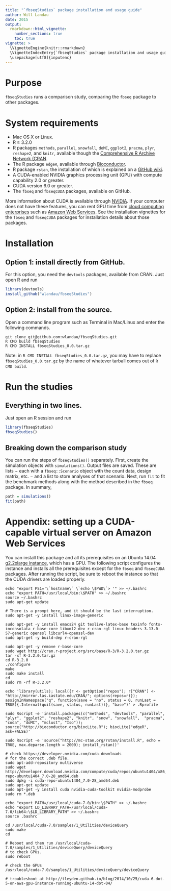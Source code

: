 ```yaml
---
title: "`fbseqStudies` package installation and usage guide"
author: Will Landau
date: 2015
output: 
  rmarkdown::html_vignette:
    number_sections: true
    toc: true
vignette: >
  \VignetteEngine{knitr::rmarkdown}
  \VignetteIndexEntry{`fbseqStudies` package installation and usage guide}
  \usepackage[utf8]{inputenc}
---
```


# Purpose

`fbseqStudies` runs a comparison study, comparing the `fbseq` package to other packages.

# System requirements

- Mac OS X or Linux. 
- R $\ge$ 3.2.0
- R packages `methods`, `parallel`, `snowfall`, `doMC`, `ggplot2`, `pracma`, `plyr`, `reshape2`, and `knitr`, available though the [Comprehensive R Archive Network (CRAN](https://cran.r-project.org/).
- The R package `edgeR`, available through [Bioconductor](http://bioconductor.org/). 
- R package `rstan`, the installation of which is explained on a [GitHub wiki](https://github.com/stan-dev/rstan/wiki/RStan-Getting-Started).
- A CUDA-enabled NVIDIA graphics processing unit (GPU) with compute capability 2.0 or greater.
- CUDA version 6.0 or greater.
- The `fbseq` and `fbseqCUDA` packages, available on GitHub.

More information about CUDA is available through [NVIDIA](http://www.nvidia.com/object/cuda_home_new.html). If your computer does not have these features, you can rent GPU time from [cloud computing enterprises](http://www.nvidia.com/object/gpu-cloud-computing-services.html) such as [Amazon Web Services](http://aws.amazon.com/ec2/instance-types/). See the installation vignettes for the `fbseq` and `fbseqCUDA` packages for installation details about those packages.

# Installation

## Option 1: install directly from GitHub.

For this option, you need the `devtools` packages, available from CRAN. Just open R and run 

```r
library(devtools)
install_github("wlandau/fbseqStudies")
```

## Option 2: install from the source.

Open a command line program such as Terminal in Mac/Linux and enter the following commands.

```
git clone git@github.com:wlandau/fbseqStudies.git
R CMD build fbseqStudies
R CMD INSTALL fbseqStudies_0.0.tar.gz
```


Note: in `R CMD INSTALL fbseqStudies_0.0.tar.gz`, you may have to replace `fbseqStudies_0.0.tar.gz` by the name of whatever tarball comes out of `R CMD build`.

# Run the studies

## Everything in two lines.

Just open an R session and run 

```r
library(fbseqStudies)
fbseqStudies()
```

## Breaking down the comparison study

You can run the steps of `fbseqStudies()` separately. First, create the simulation objects with `simulations()`. Output files are saved. These are lists $-$ each with a `fbseq::Scenario` object with the count data, design matrix, etc. $-$ and a list to store analyses of that scenario. Next, run `fit` to fit the benchmark methods along with the method described in the `fbseq` package. In summary,

```r
path = simulations()
fit(path)
```




# Appendix: setting up a CUDA-capable virtual server on Amazon Web Services

You can install this package and all its prerequisites on an Ubuntu 14.04 [g2.2xlarge instance](http://aws.amazon.com/ec2/instance-types/), which has a GPU. The following script configures the instance and installs all the prerequisites except for the `fbseq` and `fbseqCUDA` packages. After running the script, be sure to reboot the instance so that the CUDA drivers are loaded properly. 

```
echo "export PS1='\`hostname\` \`echo \$PWD\`> '" >> ~/.bashrc
echo "export PATH=/usr/local/bin:\$PATH" >> ~/.bashrc
source ~/.bashrc
sudo apt-get update

# There is a prompt here, and it should be the last interruption.
sudo apt-get -y install linux-image-generic

sudo apt-get -y install emacs24 git texlive-latex-base texinfo fonts-inconsolata r-base-core libxml2-dev r-cran-rgl linux-headers-3.13.0-57-generic openssl libcurl4-openssl-dev
sudo apt-get -y build-dep r-cran-rgl

sudo apt-get -y remove r-base-core
sudo wget http://cran.r-project.org/src/base/R-3/R-3.2.0.tar.gz
tar -xf R-3.2.0.tar.gz
cd R-3.2.0
./configure
make
sudo make install
cd
sudo rm -rf R-3.2.0*

echo 'library(utils); local({r <- getOption("repos"); r["CRAN"] <- "http://mirror.las.iastate.edu/CRAN/"; options(repos=r)}); assignInNamespace("q", function(save = "no", status = 0, runLast = TRUE){.Internal(quit(save, status, runLast))}, "base")' > .Rprofile

sudo Rscript -e 'install.packages(c("methods", "devtools", "parallel", "plyr", "ggplot2", "reshape2", "knitr", "snow", "snowfall",  "pracma", "coda", "doMC", "mclust", "Iso")); source("http://bioconductor.org/biocLite.R"); biocLite("edgeR", ask=FALSE)'

sudo Rscript -e 'source("http://mc-stan.org/rstan/install.R", echo = TRUE, max.deparse.length = 2000); install_rstan()'

# check https://developer.nvidia.com/cuda-downloads
# for the correct .deb file.
sudo apt-add-repository multiverse
sudo wget http://developer.download.nvidia.com/compute/cuda/repos/ubuntu1404/x86_64/cuda-repo-ubuntu1404_7.0-28_amd64.deb
sudo dpkg -i cuda-repo-ubuntu1404_7.0-28_amd64.deb
sudo apt-get update
sudo apt-get -y install cuda nvidia-cuda-toolkit nvidia-modprobe
sudo rm *.deb

echo "export PATH=/usr/local/cuda-7.0/bin:\$PATH" >> ~/.bashrc
echo "export LD_LIBRARY_PATH=/usr/local/cuda-7.0/lib64:\$LD_LIBRARY_PATH" >> ~/.bashrc
source .bashrc

cd /usr/local/cuda-7.0/samples/1_Utilities/deviceQuery
sudo make
cd

# Reboot and then run /usr/local/cuda-7.0/samples/1_Utilities/deviceQuery/deviceQuery
# to check GPUs.
sudo reboot

# check the GPUs
/usr/local/cuda-7.0/samples/1_Utilities/deviceQuery/deviceQuery

# troubleshoot at http://tleyden.github.io/blog/2014/10/25/cuda-6-dot-5-on-aws-gpu-instance-running-ubuntu-14-dot-04/

```

